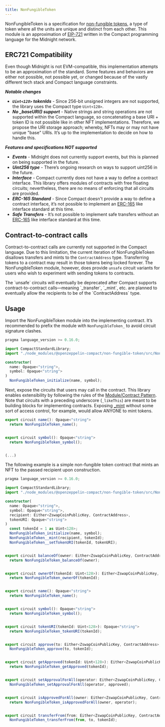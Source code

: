 ```yaml
---
title: NonFungibleToken
---
```


NonFungibleToken is a specification for [non-fungible tokens](https://docs.openzeppelin.com/contracts/5.x/tokens#different-kinds-of-tokens),
a type of token where all the units are unique and distinct from each other.
This module is an approximation of [EIP-721](https://eips.ethereum.org/EIPS/eip-721) written in the Compact programming language for the Midnight network.

## ERC721 Compatibility

Even though Midnight is not EVM-compatible, this implementation attempts to be an approximation of the standard.
Some features and behaviors are either not possible, not possible yet,
or changed because of the vastly different tech stack and Compact language constraints.

***Notable changes***

* ***`Uint<128>` tokenIds*** - Since 256-bit unsigned integers are not supported, the library uses the Compact type `Uint<128>`.
* ***No _baseURI() support*** - Native strings and string operations are not supported within the Compact language, so concatenating a base URI + token ID is not possible like in other NFT implementations. Therefore, we propose the URI storage approach; whereby, NFTs may or may not have unique "base" URIs. It’s up to the implementation to decide on how to handle this.

***Features and specifications NOT supported***

* ***Events*** - Midnight does not currently support events, but this is planned on being supported in the future.
* ***Uint256 type*** - There’s ongoing research on ways to support uint256 in the future.
* ***Interface*** - Compact currently does not have a way to define a contract interface.
This library offers modules of contracts with free floating circuits;
nevertheless, there are no means of enforcing that all circuits are provided.
* ***ERC-165 Standard*** - Since Compact doesn't provide a way to define a contract interface,
it’s not possible to implement an [ERC-165](https://eips.ethereum.org/EIPS/eip-165) like interface standard at this time.
* ***Safe Transfers*** - It’s not possible to implement safe transfers without an [ERC-165](https://eips.ethereum.org/EIPS/eip-165) like
interface standard at this time.

## Contract-to-contract calls

Contract-to-contract calls are currently not supported in the Compact language.
Due to this limitation, the current iteration of NonFungibleToken disallows transfers and mints to the `ContractAddress` type.
Transferring tokens to a contract may result in those tokens being locked forever.
The NonFungibleToken module, however, does provide `unsafe` circuit variants for users who wish to experiment with sending tokens to contracts.

<Callout type='warn'>
The `unsafe` circuits will eventually be deprecated after Compact supports contract-to-contract calls—meaning `_transfer`, `_mint`, etc. are planned to eventually allow the recipients to be of the `ContractAddress` type.
</Callout>

## Usage

Import the NonFungibleToken module into the implementing contract.
It’s recommended to prefix the module with `NonFungibleToken_` to avoid circuit signature clashes.

```typescript
pragma language_version >= 0.16.0;

import CompactStandardLibrary;
import "./node_modules/@openzeppelin-compact/non-fungible-token/src/NonFungibleToken" prefix NonFungibleToken_;

constructor(
  name: Opaque<"string">,
  symbol: Opaque<"string">
)
  NonFungibleToken_initialize(name, symbol);

```

Next, expose the circuits that users may call in the contract.
This library enables extensibility by following the rules of the [Module/Contract Pattern](extensibility.mdx#the_module_contract_pattern).
Note that circuits with a preceding underscore (`_likeThis`) are meant to be building blocks for implementing contracts.
Exposing [_mint](/api/nonFungibleToken.mdx#NonFungibleTokenModule-_mint) without some sort of access control, for example, would allow ANYONE to mint tokens.

```typescript
export circuit name(): Opaque<"string">
  return NonFungibleToken_name();


export circuit symbol(): Opaque<"string">
  return NonFungibleToken_symbol();


(...)
```

The following example is a simple non-fungible token contract that mints an NFT to the passed recipient upon construction.

```typescript
pragma language_version >= 0.16.0;

import CompactStandardLibrary;
import "./node_modules/@openzeppelin-compact/non-fungible-token/src/NonFungibleToken" prefix NonFungibleToken_;

constructor(
  name: Opaque<"string">,
  symbol: Opaque<"string">,
  recipient: Either<ZswapCoinPublicKey, ContractAddress>,
  tokenURI: Opaque<"string">
)
  const tokenId = 1 as Uint<128>;
  NonFungibleToken_initialize(name, symbol);
  NonFungibleToken__mint(recipient, tokenId);
  NonFungibleToken__setTokenURI(tokenId, tokenURI);


export circuit balanceOf(owner: Either<ZswapCoinPublicKey, ContractAddress>): Uint<128>
  return NonFungibleToken_balanceOf(owner);


export circuit ownerOf(tokenId: Uint<128>): Either<ZswapCoinPublicKey, ContractAddress>
  return NonFungibleToken_ownerOf(tokenId);


export circuit name(): Opaque<"string">
  return NonFungibleToken_name();


export circuit symbol(): Opaque<"string">
  return NonFungibleToken_symbol();


export circuit tokenURI(tokenId: Uint<128>): Opaque<"string">
  return NonFungibleToken_tokenURI(tokenId);


export circuit approve(to: Either<ZswapCoinPublicKey, ContractAddress>, tokenId: Uint<128>): []
  NonFungibleToken_approve(to, tokenId);


export circuit getApproved(tokenId: Uint<128>): Either<ZswapCoinPublicKey, ContractAddress>
  return NonFungibleToken_getApproved(tokenId);


export circuit setApprovalForAll(operator: Either<ZswapCoinPublicKey, ContractAddress>, approved: Boolean): []
  NonFungibleToken_setApprovalForAll(operator, approved);


export circuit isApprovedForAll(owner: Either<ZswapCoinPublicKey, ContractAddress>, operator: Either<ZswapCoinPublicKey, ContractAddress>): Boolean
  return NonFungibleToken_isApprovedForAll(owner, operator);


export circuit transferFrom(from: Either<ZswapCoinPublicKey, ContractAddress>, to: Either<ZswapCoinPublicKey, ContractAddress>, tokenId: Uint<128>): []
  NonFungibleToken_transferFrom(from, to, tokenId);

```
